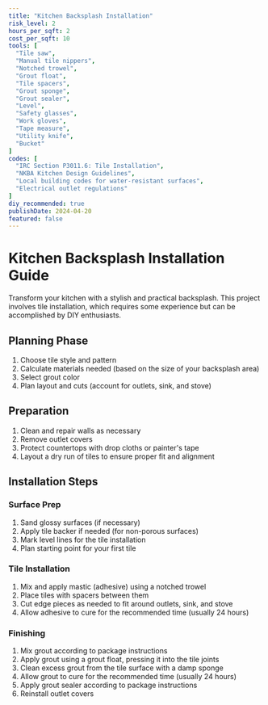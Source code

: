 ```yaml
---
title: "Kitchen Backsplash Installation"
risk_level: 2
hours_per_sqft: 2
cost_per_sqft: 10
tools: [
  "Tile saw",
  "Manual tile nippers",
  "Notched trowel",
  "Grout float",
  "Tile spacers",
  "Grout sponge",
  "Grout sealer",
  "Level",
  "Safety glasses",
  "Work gloves",
  "Tape measure",
  "Utility knife",
  "Bucket"
]
codes: [
  "IRC Section P3011.6: Tile Installation",
  "NKBA Kitchen Design Guidelines",
  "Local building codes for water-resistant surfaces",
  "Electrical outlet regulations"
]
diy_recommended: true
publishDate: 2024-04-20
featured: false
---
```


# Kitchen Backsplash Installation Guide

Transform your kitchen with a stylish and practical backsplash. This project involves tile installation, which requires some experience but can be accomplished by DIY enthusiasts.

## Planning Phase

1. Choose tile style and pattern
2. Calculate materials needed (based on the size of your backsplash area)
3. Select grout color
4. Plan layout and cuts (account for outlets, sink, and stove)

## Preparation

1. Clean and repair walls as necessary
2. Remove outlet covers
3. Protect countertops with drop cloths or painter's tape
4. Layout a dry run of tiles to ensure proper fit and alignment

## Installation Steps

### Surface Prep
1. Sand glossy surfaces (if necessary)
2. Apply tile backer if needed (for non-porous surfaces)
3. Mark level lines for the tile installation
4. Plan starting point for your first tile

### Tile Installation
1. Mix and apply mastic (adhesive) using a notched trowel
2. Place tiles with spacers between them
3. Cut edge pieces as needed to fit around outlets, sink, and stove
4. Allow adhesive to cure for the recommended time (usually 24 hours)

### Finishing
1. Mix grout according to package instructions
2. Apply grout using a grout float, pressing it into the tile joints
3. Clean excess grout from the tile surface with a damp sponge
4. Allow grout to cure for the recommended time (usually 24 hours)
5. Apply grout sealer according to package instructions
6. Reinstall outlet covers